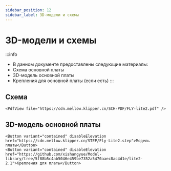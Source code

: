 ```yaml
---
sidebar_position: 12
sidebar_label: 3D-модели и схемы
---
```




# 3D-модели и схемы

:::info
* В данном документе предоставлены следующие материалы:
* Схема основной платы
* 3D-модель основной платы
* Крепления для основной платы (если есть)
:::

## Схема

    <PdfView file="https://cdn.mellow.klipper.cn/SCH-PDF/FLY-lite2.pdf" />


## 3D-модель основной платы

    <Button variant="contained" disableElevation href="https://cdn.mellow.klipper.cn/STEP/Fly-Lite2.step">Модель платы</Button>
    <Button variant="contained" disableElevation href="https://github.com/xishangyue/Model-library/tree/5f88b5c4ab5046e459be7352a5470aaec8ac4d1e/lite2-2.1">Крепления для платы</Button>
